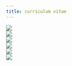 ```yaml
---
title: curriculum vitae
---
```


![](/Users/kmreese/Documents/kmreese.io/kmreese-io.github.io/Pictures/REESE_curriculumvitæ-1.jpg)  
![](/Users/kmreese/Documents/kmreese.io/kmreese-io.github.io/Pictures/REESE_curriculumvitæ-2.jpg)  
![](/Users/kmreese/Documents/kmreese.io/kmreese-io.github.io/Pictures/REESE_curriculumvitæ-3.jpg)  
![](/Users/kmreese/Documents/kmreese.io/kmreese-io.github.io/Pictures/REESE_curriculumvitæ-4.jpg)  
![](/Users/kmreese/Documents/kmreese.io/kmreese-io.github.io/Pictures/REESE_curriculumvitæ-5.jpg)  
![](/Users/kmreese/Documents/kmreese.io/kmreese-io.github.io/Pictures/REESE_curriculumvitæ-6.jpg)  